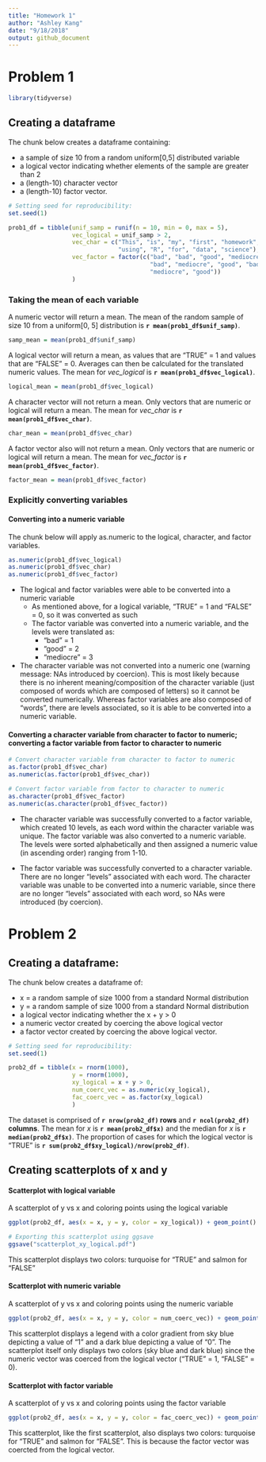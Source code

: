 ```yaml
---
title: "Homework 1"
author: "Ashley Kang"
date: "9/18/2018"
output: github_document
---
```


# Problem 1

```r
library(tidyverse)
```

## Creating a dataframe
The chunk below creates a dataframe containing: 

* a sample of size 10 from a random uniform[0,5] distributed variable 
* a logical vector indicating whether elements of the sample are greater than 2 
* a (length-10) character vector 
* a (length-10) factor vector.

```r
# Setting seed for reproducibility:
set.seed(1)

prob1_df = tibble(unif_samp = runif(n = 10, min = 0, max = 5), 
                  vec_logical = unif_samp > 2, 
                  vec_char = c("This", "is", "my", "first", "homework", 
                               "using", "R", "for", "data", "science"), 
                  vec_factor = factor(c("bad", "bad", "good", "mediocre", 
                                        "bad", "mediocre", "good", "bad", 
                                        "mediocre", "good"))
                  )


```

### Taking the mean of each variable

A numeric vector will return a mean. The mean of the random sample of size 10 from a uniform[0, 5] distribution is **`r mean(prob1_df$unif_samp)`**.
```r
samp_mean = mean(prob1_df$unif_samp)
```

A logical vector will return a mean, as values that are "TRUE" = 1 and values that are "FALSE" = 0. Averages can then be calculated for the translated numeric values. The mean for *vec_logical* is **`r mean(prob1_df$vec_logical)`**. 
```r
logical_mean = mean(prob1_df$vec_logical)
```

A character vector will not return a mean. Only vectors that are numeric or logical will return a mean. The mean for *vec_char* is **`r mean(prob1_df$vec_char)`**. 
```r
char_mean = mean(prob1_df$vec_char)
```

A factor vector also will not return a mean. Only vectors that are numeric or logical will return a mean. The mean for *vec_factor* is **`r mean(prob1_df$vec_factor)`**. 
```r
factor_mean = mean(prob1_df$vec_factor)
```


### Explicitly converting variables

#### Converting into a numeric variable
The chunk below will apply as.numeric to the logical, character, and factor variables.

```r
as.numeric(prob1_df$vec_logical)
as.numeric(prob1_df$vec_char)
as.numeric(prob1_df$vec_factor)
```

* The logical and factor variables were able to be converted into a numeric variable
    * As mentioned above, for a logical variable, "TRUE" = 1 and "FALSE" = 0, so it was converted as such
    * The factor variable was converted into a numeric variable, and the levels were translated as:
        * "bad" = 1
        * "good" = 2
        * "mediocre" = 3
* The character variable was not converted into a numeric one (warning message: NAs introduced by coercion). This is most likely because there is no inherent meaning/composition of the character variable (just composed of words which are composed of letters) so it cannot be converted numerically. Whereas factor variables are also composed of "words", there are levels associated, so it is able to be converted into a numeric variable.

#### Converting a character variable from character to factor to numeric; converting a factor variable from factor to character to numeric

```r
# Convert character variable from character to factor to numeric
as.factor(prob1_df$vec_char)
as.numeric(as.factor(prob1_df$vec_char))

# Convert factor variable from factor to character to numeric
as.character(prob1_df$vec_factor)
as.numeric(as.character(prob1_df$vec_factor))
```

* The character variable was successfully converted to a factor variable, which created 10 levels, as each word within the character variable was unique. The factor variable was also converted to a numeric variable. The levels were sorted alphabetically and then assigned a numeric value (in ascending order) ranging from 1-10.

* The factor variable was successfully converted to a character variable. There are no longer "levels" associated with each word. The character variable was unable to be converted into a numeric variable, since there are no longer "levels" associated with each word, so NAs were introduced (by coercion).



# Problem 2

## Creating a dataframe:

The chunk below creates a dataframe of: 

* x = a random sample of size 1000 from a standard Normal distribution 
* y = a random sample of size 1000 from a standard Normal distribution 
* a logical vector indicating whether the x + y > 0 
* a numeric vector created by coercing the above logical vector 
* a factor vector created by coercing the above logical vector.

```r

# Setting seed for reproducibility:
set.seed(1)

prob2_df = tibble(x = rnorm(1000), 
                  y = rnorm(1000), 
                  xy_logical = x + y > 0, 
                  num_coerc_vec = as.numeric(xy_logical), 
                  fac_coerc_vec = as.factor(xy_logical)
                  )
```
The dataset is comprised of **`r nrow(prob2_df)` rows** and **`r ncol(prob2_df)` columns**.
The mean for *x* is **`r mean(prob2_df$x)`** and the median for *x* is **`r median(prob2_df$x)`**. 
The proportion of cases for which the logical vector is "TRUE" is **`r sum(prob2_df$xy_logical)/nrow(prob2_df)`**.

## Creating scatterplots of x and y
#### Scatterplot with logical variable
A scatterplot of y vs x and coloring points using the logical variable
```r
ggplot(prob2_df, aes(x = x, y = y, color = xy_logical)) + geom_point()

# Exporting this scatterplot using ggsave
ggsave("scatterplot_xy_logical.pdf")
```

This scatterplot displays two colors: turquoise for "TRUE" and salmon for "FALSE"

#### Scatterplot with numeric variable
A scatterplot of y vs x and coloring points using the numeric variable
```r
ggplot(prob2_df, aes(x = x, y = y, color = num_coerc_vec)) + geom_point()

```

This scatterplot displays a legend with a color gradient from sky blue depicting a value of "1" and a dark blue depicting a value of "0". The scatterplot itself only displays two colors (sky blue and dark blue) since the numeric vector was coerced from the logical vector ("TRUE" = 1, "FALSE" = 0).

#### Scatterplot with factor variable
A scatterplot of y vs x and coloring points using the factor variable
```r
ggplot(prob2_df, aes(x = x, y = y, color = fac_coerc_vec)) + geom_point()
```

This scatterplot, like the first scatterplot, also displays two colors: turquoise for "TRUE" and salmon for "FALSE". This is because the factor vector was coercted from the logical vector.


